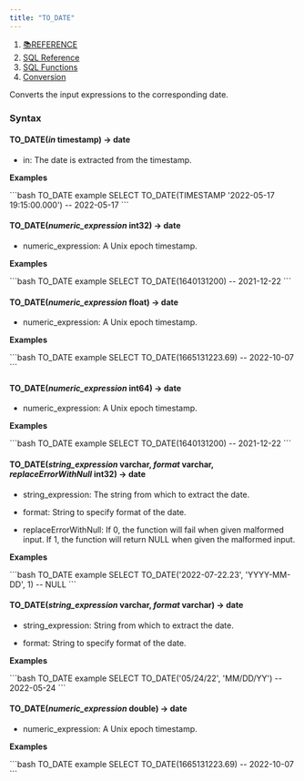 ```yaml
---
title: "TO_DATE"
---
```


1. [📚REFERENCE](/reference)
2. [SQL Reference](/reference/sql-reference)
3. [SQL Functions](/reference/sql-reference/all-functions)
4. [Conversion](/reference/sql-reference/all-functions/conversion)

Converts the input expressions to the corresponding date.

### Syntax

#### TO\_DATE(*in* timestamp) → date

* in: The date is extracted from the timestamp.

**Examples**

<CodeGroup>
  ```bash TO_DATE example
  SELECT TO_DATE(TIMESTAMP '2022-05-17 19:15:00.000')
  -- 2022-05-17
  ```
</CodeGroup>

#### TO\_DATE(*numeric\_expression* int32) → date

* numeric\_expression: A Unix epoch timestamp.

**Examples**

<CodeGroup>
  ```bash TO_DATE example
  SELECT TO_DATE(1640131200)
  -- 2021-12-22
  ```
</CodeGroup>

#### TO\_DATE(*numeric\_expression* float) → date

* numeric\_expression: A Unix epoch timestamp.

**Examples**

<CodeGroup>
  ```bash TO_DATE example
  SELECT TO_DATE(1665131223.69)
  -- 2022-10-07
  ```
</CodeGroup>

#### TO\_DATE(*numeric\_expression* int64) → date

* numeric\_expression: A Unix epoch timestamp.

**Examples**

<CodeGroup>
  ```bash TO_DATE example
  SELECT TO_DATE(1640131200)
  -- 2021-12-22
  ```
</CodeGroup>

#### TO\_DATE(*string\_expression* varchar, *format* varchar, *replaceErrorWithNull* int32) → date

* string\_expression: The string from which to extract the date.

* format: String to specify format of the date.

* replaceErrorWithNull: If 0, the function will fail when given malformed input. If 1, the function will return NULL when given the malformed input.

**Examples**

<CodeGroup>
  ```bash TO_DATE example
  SELECT TO_DATE('2022-07-22.23', 'YYYY-MM-DD', 1)
  -- NULL
  ```
</CodeGroup>

#### TO\_DATE(*string\_expression* varchar, *format* varchar) → date

* string\_expression: String from which to extract the date.

* format: String to specify format of the date.

**Examples**

<CodeGroup>
  ```bash TO_DATE example
  SELECT TO_DATE('05/24/22', 'MM/DD/YY')
  -- 2022-05-24
  ```
</CodeGroup>

#### TO\_DATE(*numeric\_expression* double) → date

* numeric\_expression: A Unix epoch timestamp.

**Examples**

<CodeGroup>
  ```bash TO_DATE example
  SELECT TO_DATE(1665131223.69)
  -- 2022-10-07
  ```
</CodeGroup>
